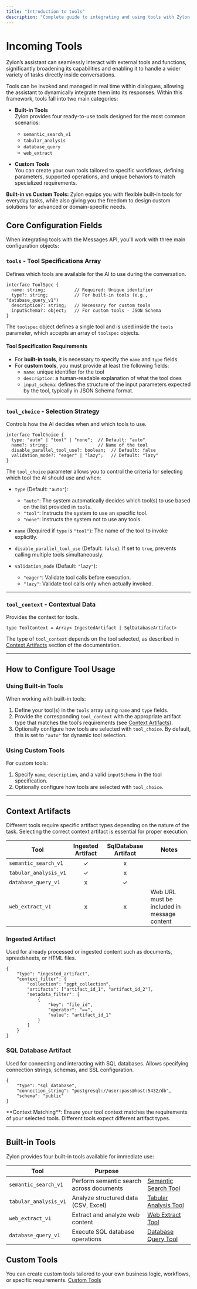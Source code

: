 ```yaml
---
title: "Introduction to tools"
description: "Complete guide to integrating and using tools with Zylon's"
---
```




# Incoming Tools

Zylon’s assistant can seamlessly interact with external tools and functions, significantly broadening its capabilities and enabling it to handle a wider variety of tasks directly inside conversations.

Tools can be invoked and managed in real time within dialogues, allowing the assistant to dynamically integrate them into its responses. Within this framework, tools fall into two main categories:

- **Built-in Tools**  
  Zylon provides four ready-to-use tools designed for the most common scenarios:
  - `semantic_search_v1`
  - `tabular_analysis`
  - `database_query`
  - `web_extract`
  

- **Custom Tools**  
  You can create your own tools tailored to specific workflows, defining parameters, supported operations, and unique behaviors to match specialized requirements.

<Callout type="info">
  <strong>Built-in vs Custom Tools:</strong> Zylon equips you with flexible built-in tools for everyday tasks, while also giving you the freedom to design custom solutions for advanced or domain-specific needs.
</Callout>


## Core Configuration Fields

When integrating tools with the Messages API, you'll work with three main configuration objects:

### `tools` - Tool Specifications Array

Defines which tools are available for the AI to use during the conversation.

```
interface ToolSpec {
  name: string;           // Required: Unique identifier
  type?: string;          // For built-in tools (e.g., "database_query_v1")
  description?: string;   // Necessary for custom tools
  inputSchema?: object;   // For custom tools - JSON Schema
}
```

The `toolspec` object defines a single tool and is used inside the `tools` parameter, which accepts an array of `toolspec` objects.

#### Tool Specification Requirements

- For **built-in tools**, it is necessary to specify the `name` and `type` fields.
- For **custom tools**, you must provide at least the following fields:
  - `name`: unique identifier for the tool
  - `description`: a human-readable explanation of what the tool does
  - `input_schema`: defines the structure of the input parameters expected by the tool, typically in JSON Schema format.

---

### `tool_choice` - Selection Strategy

Controls how the AI decides when and which tools to use.

```
interface ToolChoice {
  type: "auto" | "tool" | "none";  // Default: "auto"
  name?: string;                   // Name of the tool
  disable_parallel_tool_use?: boolean;  // Default: false
  validation_mode?: "eager" | "lazy";   // Default: "lazy"
}
```

The `tool_choice` parameter allows you to control the criteria for selecting which tool the AI should use and when:

- `type` (Default: `"auto"`):  
  - `"auto"`: The system automatically decides which tool(s) to use based on the list provided in `tools`.  
  - `"tool"`: Instructs the system to use an specific tool.
  - `"none"`: Instructs the system not to use any tools.
  
- `name` (Required if `type` is `"tool"`): The name of the tool to invoke explicitly.

- `disable_parallel_tool_use` (Default: `false`): If set to `true`, prevents calling multiple tools simultaneously.

- `validation_mode` (Default: `"lazy"`):  
  - `"eager"`: Validate tool calls before execution.  
  - `"lazy"`: Validate tool calls only when actually invoked.

---

### `tool_context` - Contextual Data

Provides the context for tools.

```
type ToolContext = Array< IngestedArtifact | SqlDatabaseArtifact>
``` 
The type of `tool_context` depends on the tool selected, as described in [Context Artifacts](/api-reference/tools/introduction-to-tools#context-artifacts) section of the documentation.

---

## How to Configure Tool Usage

### Using Built-in Tools

When working with built-in tools:

1. Define your tool(s) in the `tools` array using `name` and `type` fields.  
2. Provide the corresponding `tool_context` with the appropriate artifact type that matches the tool’s requirements (see [Context Artifacts](/api-reference/tools/introduction-to-tools#context-artifacts)).  
3. Optionally configure how tools are selected with `tool_choice`. By default, this is set to `"auto"` for dynamic tool selection.

### Using Custom Tools

For custom tools:

1. Specify `name`, `description`, and a valid `inputSchema` in the tool specification.  
2. Optionally configure how tools are selected with `tool_choice`.

---


## Context Artifacts

Different tools require specific artifact types depending on the nature of the task. Selecting the correct context artifact is essential for proper execution.

| Tool                  | Ingested Artifact | SqlDatabase Artifact | Notes |
|-----------------------|:-----------------:|:--------------------:|-------|
| `semantic_search_v1`  | ✓                 | x                    |       |
| `tabular_analysis_v1` | ✓                 | x                    |  |
| `database_query_v1`   | x                 | ✓                    |       |
| `web_extract_v1`      | x                 | x                    | Web URL must be included in message content |



### Ingested Artifact

Used for already processed or ingested content such as documents, spreadsheets, or HTML files.

```
{
    "type": "ingested_artifact",
    "context_filter": {
        "collection": "pgpt_collection",
        "artifacts": ["artifact_id_1", "artifact_id_2"],
        "metadata_filter": [
            {
                "key": "file_id",
                "operator": "==",
                "value": "artifact_id_1"
            }
        ]
    }
}
```

### SQL Database Artifact

Used for connecting and interacting with SQL databases. Allows specifying connection strings, schemas, and SSL configuration.

```
{
    "type": "sql_database",
    "connection_string": "postgresql://user:pass@host:5432/db",
    "schema": "public"
}
```

<Callout type="warning">
  **Context Matching**: Ensure your tool context matches the requirements of your selected tools. Different tools expect different artifact types.
</Callout>

---

## Built-in Tools

Zylon provides four built-in tools available for immediate use:

| Tool                  | Purpose                          |  |
|-----------------------|----------------------------------|-----------|
| `semantic_search_v1`  | Perform semantic search across documents | [Semantic Search Tool](/api-reference/tools/built-in/semantic_search-tool) |
| `tabular_analysis_v1` | Analyze structured data (CSV, Excel)     | [Tabular Analysis Tool](/api-reference/tools/built-in/tabular_analysis-tool) |
| `web_extract_v1`      | Extract and analyze web content          | [Web Extract Tool](/api-reference/tools/built-in/web_extract-tool) |
| `database_query_v1`   | Execute SQL database operations          | [Database Query Tool](/api-reference/tools/built-in/database_query-tool) |

## Custom Tools

You can create custom tools tailored to your own business logic, workflows, or specific requirements. [Custom Tools](/api-reference/tools/custom/custom-tools)

